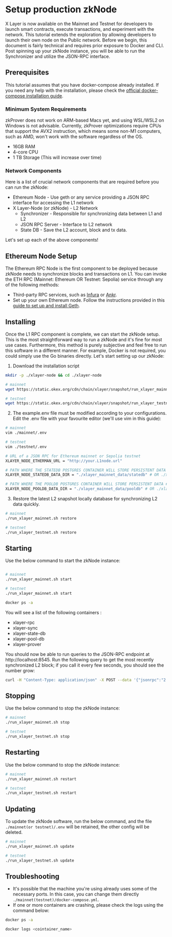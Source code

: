 # Setup production zkNode
X Layer is now available on the Mainnet and Testnet for developers to launch smart contracts, execute transactions, and experiment with the network. This tutorial extends the exploration by allowing developers to launch their own node on the Public network.
Before we begin, this document is fairly technical and requires prior exposure to Docker and CLI. Post spinning up your zkNode instance, you will be able to run the Synchronizer and utilize the JSON-RPC interface.

## Prerequisites
This tutorial assumes that you have docker-compose already installed. If you need any help with the installation, please check the [official docker-compose installation guide](https://docs.docker.com/compose/install/).

### Minimum System Requirements
<Tip title="CAUTION">zkProver does not work on ARM-based Macs yet, and using WSL/WSL2 on Windows is not advisable. Currently, zkProver optimizations require CPUs that support the AVX2 instruction, which means some non-M1 computers, such as AMD, won't work with the software regardless of the OS.</Tip> 
 
- 16GB RAM
- 4-core CPU
- 1 TB Storage (This will increase over time) 

### Network Components
Here is a list of crucial network components that are required before you can run the zkNode:
- Ethereum Node - Use geth or any service providing a JSON RPC interface for accessing the L1 network
- X Layer-Node (or zkNode)  - L2 Network
  - Synchronizer - Responsible for synchronizing data between L1 and L2
  - JSON RPC Server - Interface to L2 network 
  - State DB - Save the L2 account, block and tx data.

Let's set up each of the above components!

## Ethereum Node Setup
The Ethereum RPC Node is the first component to be deployed because zkNode needs to synchronize blocks and transactions on L1. You can invoke the ETH RPC (Mainnet: Ethereum OR Testnet: Sepolia) service through any of the following methods:
- Third-party RPC services, such as [Infura](https://www.infura.io/) or [Ankr](https://www.ankr.com/).
- Set up your own Ethereum node. Follow the instructions provided in this [guide to set up and install Geth](https://geth.ethereum.org/docs/getting-started/installing-geth).

## Installing
Once the L1 RPC component is complete, we can start the zkNode setup. This is the most straightforward way to run a zkNode and it's fine for most use cases. 
Furthermore, this method is purely subjective and feel free to run this software in a different manner. For example, Docker is not required, you could simply use the Go binaries directly.
Let's start setting up our zkNode:

1. Download the installation script
``` bash
mkdir -p ./xlayer-node && cd ./xlayer-node

# mainnet
wget https://static.okex.org/cdn/chain/xlayer/snapshot/run_xlayer_mainnet.sh && chmod +x run_xlayer_mainnet.sh && ./run_xlayer_mainnet.sh init && cp ./mainnet/example.env ./mainnet/.env

# testnet
wget https://static.okex.org/cdn/chain/xlayer/snapshot/run_xlayer_testnet.sh && chmod +x run_xlayer_testnet.sh && ./run_xlayer_testnet.sh init && cp ./testnet/example.env ./testnet/.env
```

2. The example.env file must be modified according to your configurations. Edit the .env file with your favourite editor (we'll use vim in this guide): 

``` bash
# mainnet
vim ./mainnet/.env

# testnet
vim ./testnet/.env
```

``` bash
# URL of a JSON RPC for Ethereum mainnet or Sepolia testnet
XLAYER_NODE_ETHERMAN_URL = "http://your.L1node.url"

# PATH WHERE THE STATEDB POSTGRES CONTAINER WILL STORE PERSISTENT DATA
XLAYER_NODE_STATEDB_DATA_DIR = "./xlayer_mainnet_data/statedb" # OR ./xlayer_testnet_datastatedb/ for testnet

# PATH WHERE THE POOLDB POSTGRES CONTAINER WILL STORE PERSISTENT DATA #
XLAYER_NODE_POOLDB_DATA_DIR = "./xlayer_mainnet_data/pooldb" # OR ./xlayer_testnet_data/pooldb/ for testnet
```

3. Restore the latest L2 snapshot  locally database for synchronizing  L2 data quickly.
``` bash
# mainnet
./run_xlayer_mainnet.sh restore 

# testnet
./run_xlayer_testnet.sh restore 
```

## Starting
Use the below command to start the zkNode instance:
``` bash

# mainnet
./run_xlayer_mainnet.sh start

# testnet
./run_xlayer_mainnet.sh start

docker ps -a
```

You will see a list of the following containers :
  - xlayer-rpc
  - xlayer-sync
  - xlayer-state-db
  - xlayer-pool-db
  - xlayer-prover

You should now be able to run queries to the JSON-RPC endpoint at http://localhost:8545.
Run the following query to get the most recently synchronized L2 block; if you call it every few seconds, you should see the number grow:
``` bash
curl -H "Content-Type: application/json" -X POST --data '{"jsonrpc":"2.0","method":"eth_blockNumber","params":[],"id":83}' http://localhost:8545
```

## Stopping
Use the below command to stop the zkNode instance:
``` bash
# mainnet
./run_xlayer_mainnet.sh stop

# testnet
./run_xlayer_testnet.sh stop
```

## Restarting
Use the below command to stop the zkNode instance:
``` bash
# mainnet
./run_xlayer_mainnet.sh restart

# testnet
./run_xlayer_testnet.sh restart
```
## Updating
To update the zkNode software, run the below command, and the file ```./mainnet(or testnet)/.env``` will be retained, the other config will be deleted.
``` bash
# mainnet
./run_xlayer_mainnet.sh update

# testnet
./run_xlayer_testnet.sh update
```

## Troubleshooting
- It's possible that the machine you're using already uses some of the necessary ports. In this case, you can change them directly ```./mainnet(testnet)/docker-compose.yml```.
- If one or more containers are crashing, please check the logs using the command below:
``` bash
docker ps -a

docker logs <cointainer_name>
```